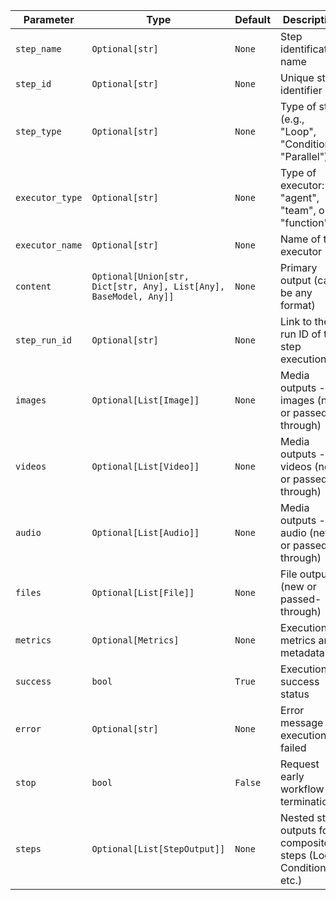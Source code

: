| Parameter | Type | Default | Description |
|-----------|------|---------|-------------|
| `step_name` | `Optional[str]` | `None` | Step identification name |
| `step_id` | `Optional[str]` | `None` | Unique step identifier |
| `step_type` | `Optional[str]` | `None` | Type of step (e.g., "Loop", "Condition", "Parallel") |
| `executor_type` | `Optional[str]` | `None` | Type of executor: "agent", "team", or "function" |
| `executor_name` | `Optional[str]` | `None` | Name of the executor |
| `content` | `Optional[Union[str, Dict[str, Any], List[Any], BaseModel, Any]]` | `None` | Primary output (can be any format) |
| `step_run_id` | `Optional[str]` | `None` | Link to the run ID of the step execution |
| `images` | `Optional[List[Image]]` | `None` | Media outputs - images (new or passed-through) |
| `videos` | `Optional[List[Video]]` | `None` | Media outputs - videos (new or passed-through) |
| `audio` | `Optional[List[Audio]]` | `None` | Media outputs - audio (new or passed-through) |
| `files` | `Optional[List[File]]` | `None` | File outputs (new or passed-through) |
| `metrics` | `Optional[Metrics]` | `None` | Execution metrics and metadata |
| `success` | `bool` | `True` | Execution success status |
| `error` | `Optional[str]` | `None` | Error message if execution failed |
| `stop` | `bool` | `False` | Request early workflow termination |
| `steps` | `Optional[List[StepOutput]]` | `None` | Nested step outputs for composite steps (Loop, Condition, etc.) |